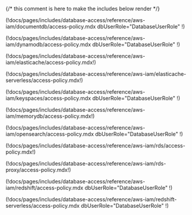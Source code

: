 {/* this comment is here to make the includes below render */}

<Tabs>
<TabItem label="DocumentDB">

(!docs/pages/includes/database-access/reference/aws-iam/documentdb/access-policy.mdx dbUserRole="DatabaseUserRole" !)

</TabItem>
<TabItem label="DynamoDB">

(!docs/pages/includes/database-access/reference/aws-iam/dynamodb/access-policy.mdx dbUserRole="DatabaseUserRole" !)

</TabItem>
<TabItem label="ElastiCache">

(!docs/pages/includes/database-access/reference/aws-iam/elasticache/access-policy.mdx!)

</TabItem>
<TabItem label="ElastiCache Serverless">

(!docs/pages/includes/database-access/reference/aws-iam/elasticache-serverless/access-policy.mdx!)

</TabItem>
<TabItem label="Keyspaces">

(!docs/pages/includes/database-access/reference/aws-iam/keyspaces/access-policy.mdx dbUserRole="DatabaseUserRole" !)

</TabItem>
<TabItem label="MemoryDB">

(!docs/pages/includes/database-access/reference/aws-iam/memorydb/access-policy.mdx!)

</TabItem>
<TabItem label="Opensearch">

(!docs/pages/includes/database-access/reference/aws-iam/opensearch/access-policy.mdx dbUserRole="DatabaseUserRole" !)

</TabItem>
<TabItem label="RDS">

(!docs/pages/includes/database-access/reference/aws-iam/rds/access-policy.mdx!)

</TabItem>
<TabItem label="RDS Proxy">

(!docs/pages/includes/database-access/reference/aws-iam/rds-proxy/access-policy.mdx!)

</TabItem>
<TabItem label="Redshift">

(!docs/pages/includes/database-access/reference/aws-iam/redshift/access-policy.mdx dbUserRole="DatabaseUserRole" !)

</TabItem>
<TabItem label="Redshift Serverless">

(!docs/pages/includes/database-access/reference/aws-iam/redshift-serverless/access-policy.mdx dbUserRole="DatabaseUserRole" !)

</TabItem>
</Tabs>
